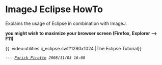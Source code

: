 = ImageJ Eclipse HowTo =

Explains the usage of Eclipse in combination with ImageJ.

'''you might wish to maximize your browser screen (Firefox, Explorer --> F11)'''

{{ :video:utilities:ij_eclipse.swf?1280x1024 |The Eclipse Tutorial}}

 --- ''[[:users:ppirrotte|Parick Pirotte]] 2008/11/03 16:08''
